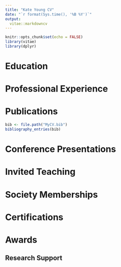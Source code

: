 ```yaml
---
title: "Kate Young CV"
date: "`r format(Sys.time(), '%B %Y')`"
output: 
  vitae::markdowncv
---
```


```r
knitr::opts_chunk$set(echo = FALSE)
library(vitae)
library(dplyr)
```

# Education

# Professional Experience

# Publications

```r
bib <- file.path("MyCV.bib")
bibliography_entries(bib) 
```

# Conference Presentations

# Invited Teaching

# Society Memberships

# Certifications

# Awards

## Research Support

